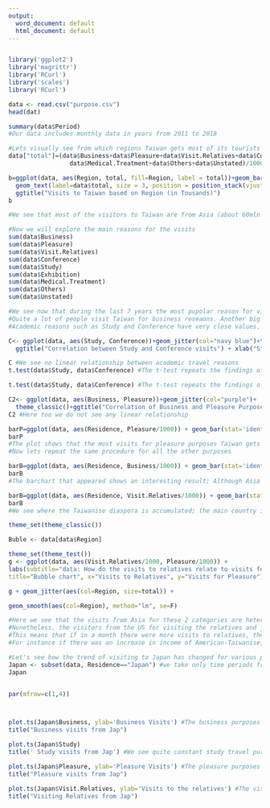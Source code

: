---
output:
  word_document: default
  html_document: default
---

```{r}

```



```{r}
library('ggplot2')
library('magrittr')
library('RCurl')
library('scales')
library('RCurl')

```

```{r}
data <- read.csv("purpose.csv")
head(dat)
```
```{r}
summary(data$Period)
#Our data includes monthly data in years from 2011 to 2018

```
```{r}
#Lets visually see from which regions Taiwan gets most of its tourists
data["total"]=(data$Business+data$Pleasure+data$Visit.Relatives+data$Conference+data$Study+data$Exhibition+
                 data$Medical.Treatment+data$Others+data$Unstated)/1000

b=ggplot(data, aes(Region, total, fill=Region, label = total))+geom_bar(stat="identity")+
  geom_text(label=data$total, size = 3, position = position_stack(vjust = 0.5))+theme_classic()+
  ggtitle("Visits to Taiwan based on Region (in Tousands)")
b
```

```{r}
#We see that most of the visitors to Taiwan are from Asia (about 60mln visitors in 7 years), the second comes America, which is considerably lower than Asia

```



```{r}
#Now we will explore the main reasons for the visits
sum(data$Business)
sum(data$Pleasure)
sum(data$Visit.Relatives)
sum(data$Conference)
sum(data$Study)
sum(data$Exhibition)
sum(data$Medical.Treatment)
sum(data$Others)
sum(data$Unstated)

#We see now that during the last 7 years the most pupolar reason for visiting Taiwan is Pleasure, then comes the option "Other". 
#Quite a lot of people visit Taiwan for business reseaons. Another big reason is visiting relatives, which is quite logical as Taiwan has a big diaspora
#Academic reasons such as Study and Conference have very close values, that is why I will check if there is a correlation between two academic variables
```
```{r}
C<- ggplot(data, aes(Study, Conference))+geom_jitter(col="navy blue")+theme_classic()+
  ggtitle("Correlation between Study and Conference visits") + xlab("Study Purpose") + ylab("Conference Purpose")

C #We see no linear relationship between academic travel reasons
t.test(data$Study, data$Conference) #The t-test repeats the findings of bthe previous scatterplot with a p-value of 0.7288

```


```{r}
t.test(data$Study, data$Conference) #The t-test repeats the findings of bthe previous scatterplot with a p-value of 0.7288
```


```{r}
C2<- ggplot(data, aes(Business, Pleasure))+geom_jitter(col="purple")+
  theme_classic()+ggtitle("Correlation of Business and Pleasure Purposes")
C2 #Here too we do not see any linear relationship
```

```{r}
barP=ggplot(data, aes(Residence, Pleasure/1000)) + geom_bar(stat='identity') + coord_flip() + theme_classic() + facet_grid(. ~ Region) + ggtitle('Visits for Pleasure Purposes (in thousand units) for each country in each Region')
barP
#The plot shows that the most visits for pleasure purposes Taiwan gets from Asia, specifically from Mainland China, Japan and HongKong. Makao, Korean Republic and Malaysia
#Now lets repeat the same procedure for all the other purposes 
```

```{r}
barB=ggplot(data, aes(Residence, Business/1000)) + geom_bar(stat='identity') + coord_flip() + theme_classic() + facet_grid(. ~ Region) + ggtitle('Visits for Business (in thousand units) for each country in each Region')
barB
#The barchart that appeared shows an interesting result; Although Asia is again ahead of all the other regions (especially Japan), the US get a big portion in business visits. Also, we some some activeness from Europe

```

```{r}
barB=ggplot(data, aes(Residence, Visit.Relatives/1000)) + geom_bar(stat='identity') + coord_flip() + theme_classic() + facet_grid(. ~ Region) + ggtitle('Visits for Seeing Relativs (in thousand units) for each country in each Region')
barB
#We see where the Taiwanise diaspora is accumulated; the main country is the USA, then comes Mainland China, HongKong. Macao and Japan
```


```{r}
theme_set(theme_classic())

Buble <- data[data$Region]

theme_set(theme_test())
g <- ggplot(data, aes(Visit.Relatives/1000, Pleasure/1000)) + 
labs(subtitle="data: How do the visits to relatives relate to visits for pleasure (in thousands)",
title="Bubble chart", x="Visits to Relatives", y="Visits for Pleasure")

g + geom_jitter(aes(col=Region, size=total)) +

geom_smooth(aes(col=Region), method="lm", se=F) 

#Here we see that the visits from Asia for these 2 categories are heteroscedastic, so there is no specific linear relationship
#Nonetheless, the visitors from the US for visiting the relatives and just for pleasure are a bit lineary correlated
#This means that if in a month there were more visits to relatives, the pleasure visits increased too. This can be related to economic situation 
#For instance if there was an increase in income of American-Taiwanise, both types of visits increase. The geographical distance may also be a cause that income fluctuations affect visiting patterns (it is more expensive to fly from the US to Taiwan)

```

```{r}
#Let's see how the trend of visiting to Japan has changed for various purposes over time
Japan <- subset(data, Residence=="Japan") #we take only time periods from Japan
Japan  


par(mfrow=c(1,4))



plot.ts(Japan$Business, ylab='Business Visits') #The business purposes are slowing down and the variance becomes bigger
title("Business visits from Jap")

plot.ts(Japan$Study)
title(' Study visits from Jap') #We see quite constant study travel purposes from Japan to Taiwan with noticeable seasonality

plot.ts(Japan$Pleasure, ylab='Pleasure Visits') #The pleasure purposes are gradualy increasing (almost twice compared to the beginning of 2011)
title("Pleasure visits from Jap")

plot.ts(Japan$Visit.Relatives, ylab='Visits to the relatives') #The visits to the relatives have dropped drastically
title("Visiting Relatives from Jap")
```





































